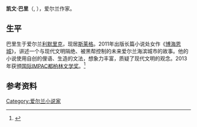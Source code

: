 '''凯文·巴里'''（{{lang-en|Kevin Barry}}, {{bd|1969年}}），爱尔兰作家。

==生平==
巴里生于爱尔兰[[利默里克|利默里克]]，现居[[斯莱格|斯莱格]]。2011年出版长篇小说处女作《[[博海恩城|博海恩城]]》，讲述一个与现代文明隔绝、被黑帮控制的未来爱尔兰海滨城市的故事。他的小说使用自创的俚语、生造的文法，想象力丰富，质疑了现代文明的观念。2013年获颁[[国际IMPAC都柏林文学奖|国际IMPAC都柏林文学奖]]。<ref>{{Cite web |url=http://szsb.sznews.com/html/2013-06/14/content_2515358.htm |title=凯文·巴里凭处女作夺冠 |accessdate=2013-10-15 |archive-date=2017-03-23 |archive-url=https://web.archive.org/web/20170323052654/http://szsb.sznews.com/html/2013-06/14/content_2515358.htm |dead-url=no }}</ref>

==参考资料==
{{reflist}}

{{鲁尼爱尔兰文学奖}}
{{Authority control}}
[[Category:爱尔兰小说家|Category:爱尔兰小说家]]